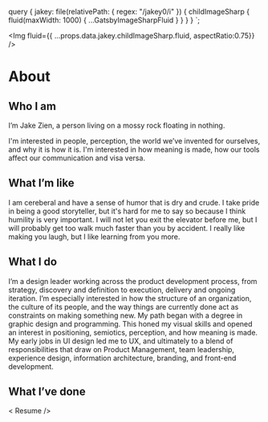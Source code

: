 
  query {
    jakey: file(relativePath: { regex: "/jakey0/i" }) {
      childImageSharp {
        fluid(maxWidth: 1000) {
          ...GatsbyImageSharpFluid
        }
      }
    }
  }
`;


<SEO title="About" />

<Img fluid={{ ...props.data.jakey.childImageSharp.fluid, aspectRatio:0.75}} />

# About

## Who I am 
I’m Jake Zien, a person living on a mossy rock floating in nothing.

I'm interested in people, perception, the world we’ve invented for ourselves, and why it is how it is. I'm interested in how meaning is made, how our tools affect our communication and visa versa.

## What I’m like
I am cereberal and have a sense of humor that is dry and crude. I take pride in being a good storyteller, but it's hard for me to say so because I think humility is very important. I will not let you exit the elevator before me, but I will probably get too walk much faster than you by accident. I really like making you laugh, but I like learning from you more. 

## What I do
I’m a design leader working across the product development process, from strategy, discovery and definition to execution, delivery and ongoing iteration. I’m especially interested in how the structure of an organization, the culture of its people, and the way things are currently done act as constraints on making something new. 
My path began with a degree in graphic design and programming. This honed my visual skills and opened an interest in positioning, semiotics, perception, and how meaning is made. My early jobs in UI design led me to UX, and ultimately to a blend of responsibilities that draw on Product Management, team leadership, experience design, information architecture, branding, and front-end development. 

## What I’ve done

< Resume />